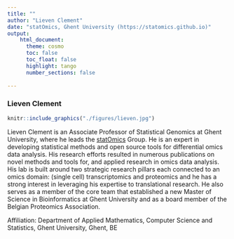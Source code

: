 ```yaml
---
title: ""  
author: "Lieven Clement"
date: "statOmics, Ghent University (https://statomics.github.io)"
output:
    html_document:
      theme: cosmo
      toc: false
      toc_float: false
      highlight: tango
      number_sections: false
      
---
```


### Lieven Clement
```r
knitr::include_graphics("./figures/lieven.jpg")
```

Lieven Clement is an Associate Professor of Statistical Genomics at Ghent University, where he leads the [statOmics](https://statomics.github.io/) Group. He is an expert in developing statistical methods and open source tools for differential omics data analysis. His research efforts resulted in numerous publications on novel methods and tools for, and applied research in omics data analysis. His lab is built around two strategic research pillars each connected to an omics domain: (single cell) transcriptomics and proteomics and he has a strong interest in leveraging his expertise to translational research. He also serves as a member of the core team that established a new Master of Science in Bioinformatics at Ghent University and as a board member of the Belgian Proteomics Association.

Affiliation: Department of Applied Mathematics, Computer Science and Statistics, Ghent University, Ghent, BE